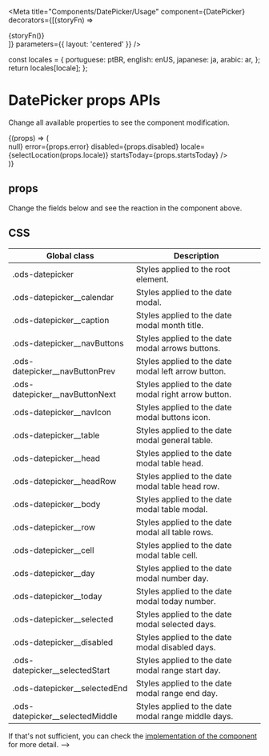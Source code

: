 

<Meta
  title="Components/DatePicker/Usage"
  component={DatePicker}
  decorators={[(storyFn) => <div>{storyFn()}</div>]}
  parameters={{ layout: 'centered' }}
/>

  const locales = {
    portuguese: ptBR,
    english: enUS,
    japanese: ja,
    arabic: ar,
  };
  return locales[locale];
};

# DatePicker props APIs

Change all available properties to see the component modification.

<Canvas withSource="close">
  <Story
    name="Usage"
    args={{
      label1: 'Start date',
      label2: 'End date',
      value1: '',
      value2: '',
      helperText: 'Some text error here!',
      startsToday: false,
      editable: false,
      error: false,
      disabled: false,
      locale: 'pt-BR',
    }}
    parameters={{
      controls: { exclude: /^blocked*/ },
    }}
    argTypes={{
      label1: {
        control: 'text',
      },
      label2: {
        control: 'text',
      },
      value1: {
        control: 'text',
      },
      value2: {
        control: 'text',
      },
      startsToday: {
        control: 'boolean',
      },
      helperText: {
        control: 'text',
      },
      editable: {
        control: 'boolean',
      },
      error: {
        control: 'boolean',
      },
      disabled: {
        control: 'boolean',
      },
      locale: {
        options: ['portuguese', 'english', 'japanese', 'arabic'],
        control: { type: 'select' },
      },
    }}
  >
    {(props) => (
      <div
        style={{
          width: '100%',
          height: '400px',
          display: 'flex',
          justifyContent: 'center',
        }}
      >
        <div style={{ width: '100%' }}>
          <DatePicker
            labels={{ from: props.label1, to: props.label2 }}
            values={{ from: props.value1, to: props.value2 }}
            onSelect={() => null}
            error={props.error}
            disabled={props.disabled}
            locale={selectLocation(props.locale)}
            startsToday={props.startsToday}
          />
        </div>
      </div>
    )}
  </Story>
</Canvas>

## props

Change the fields below and see the reaction in the component above.

<ArgsTable story="Usage" of="." />

## CSS

| Global class                      | Description                                          |
| --------------------------------- | ---------------------------------------------------- |
| .ods-datepicker                   | Styles applied to the root element.                  |
| .ods-datepicker\_\_calendar       | Styles applied to the date modal.                    |
| .ods-datepicker\_\_caption        | Styles applied to the date modal month title.        |
| .ods-datepicker\_\_navButtons     | Styles applied to the date modal arrows buttons.     |
| .ods-datepicker\_\_navButtonPrev  | Styles applied to the date modal left arrow button.  |
| .ods-datepicker\_\_navButtonNext  | Styles applied to the date modal right arrow button. |
| .ods-datepicker\_\_navIcon        | Styles applied to the date modal buttons icon.       |
| .ods-datepicker\_\_table          | Styles applied to the date modal general table.      |
| .ods-datepicker\_\_head           | Styles applied to the date modal table head.         |
| .ods-datepicker\_\_headRow        | Styles applied to the date modal table head row.     |
| .ods-datepicker\_\_body           | Styles applied to the date modal table modal.        |
| .ods-datepicker\_\_row            | Styles applied to the date modal all table rows.     |
| .ods-datepicker\_\_cell           | Styles applied to the date modal table cell.         |
| .ods-datepicker\_\_day            | Styles applied to the date modal number day.         |
| .ods-datepicker\_\_today          | Styles applied to the date modal today number.       |
| .ods-datepicker\_\_selected       | Styles applied to the date modal selected days.      |
| .ods-datepicker\_\_disabled       | Styles applied to the date modal disabled days.      |
| .ods-datepicker\_\_selectedStart  | Styles applied to the date modal range start day.    |
| .ods-datepicker\_\_selectedEnd    | Styles applied to the date modal range end day.      |
| .ods-datepicker\_\_selectedMiddle | Styles applied to the date modal range middle days.  |

If that's not sufficient, you can check the [implementation of the component](https://github.com/ocean-ds/ocean-web/blob/master/packages/ocean-react/src/DatePicker/DatePicker.tsx) for more detail. -->
